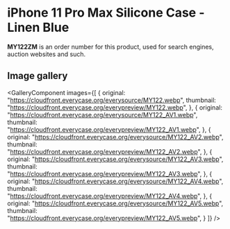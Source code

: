 
# iPhone 11 Pro Max Silicone Case - Linen Blue

<Callout type='info' emoji='👉🏻'>**MY122ZM** is an order number for this product, used for search engines, auction websites and such.</Callout>

## Image gallery

<GalleryComponent
    images={[
      {
        original: "https://cloudfront.everycase.org/everysource/MY122.webp",
        thumbnail: "https://cloudfront.everycase.org/everypreview/MY122.webp",
      },
      {
        original: "https://cloudfront.everycase.org/everysource/MY122_AV1.webp",
        thumbnail: "https://cloudfront.everycase.org/everypreview/MY122_AV1.webp",
      },
      {
        original: "https://cloudfront.everycase.org/everysource/MY122_AV2.webp",
        thumbnail: "https://cloudfront.everycase.org/everypreview/MY122_AV2.webp",
      },
      {
        original: "https://cloudfront.everycase.org/everysource/MY122_AV3.webp",
        thumbnail: "https://cloudfront.everycase.org/everypreview/MY122_AV3.webp",
      },
      {
        original: "https://cloudfront.everycase.org/everysource/MY122_AV4.webp",
        thumbnail: "https://cloudfront.everycase.org/everypreview/MY122_AV4.webp",
      },
      {
        original: "https://cloudfront.everycase.org/everysource/MY122_AV5.webp",
        thumbnail: "https://cloudfront.everycase.org/everypreview/MY122_AV5.webp",
      }
    ]}
  />
